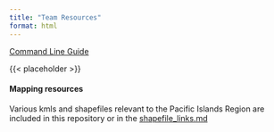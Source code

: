 ```yaml
---
title: "Team Resources"
format: html
---
```





[Command Line Guide](https://docs.google.com/document/d/1Kb-Txhg0VRp1Su7b27i2SznoJHQzJHwh0H2XGFuCZoE/edit?tab=t.0#heading=h.jjpt2jqebw3e)

{{< placeholder >}}

#### Mapping resources

Various kmls and shapefiles relevant to the Pacific Islands Region are included in this repository or in the [shapefile_links.md](github.com/noaa-pifsc/glider-lab/tree/main/resources/mapping_resources/shapefile_links.md)